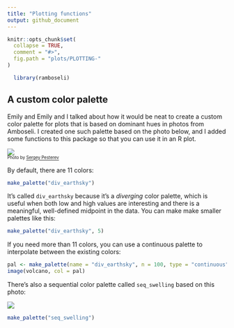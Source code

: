 ```yaml
---
title: "Plotting functions"
output: github_document
---
```


```r
knitr::opts_chunk$set(
  collapse = TRUE,
  comment = "#>",
  fig.path = "plots/PLOTTING-"
)
```

```r
  library(ramboseli)
```

## A custom color palette
Emily and Emily and I talked about how it would be neat to create a custom color palette for plots that is based on dominant hues in photos from Amboseli. I created one such palette based on the photo below, and I added some functions to this package so that you can use it in an R plot.

![](../img/amboseli_small.jpg)<br>
<sub><sup>Photo by [Sergey Pesterev](https://unsplash.com/photos/DWXR-nAbxCk?utm_source=unsplash&utm_medium=referral&utm_content=creditCopyText)</sup></sub>

By default, there are 11 colors:
```r
make_palette("div_earthsky")
```

It's called `div_earthsky` because it's a *diverging* color palette, which is useful when both low and high values are interesting and there is a meaningful, well-defined midpoint in the data. You can make make smaller palettes like this:
```r
make_palette("div_earthsky", 5)
```

If you need more than 11 colors, you can use a continuous palette to interpolate between the existing colors:
```r
pal <- make_palette(name = "div_earthsky", n = 100, type = "continuous")
image(volcano, col = pal)
```


There's also a sequential color palette called `seq_swelling` based on this photo:

![](../img/220px-Baboon_buttocks.jpg)<br>
```r
make_palette("seq_swelling")
```


